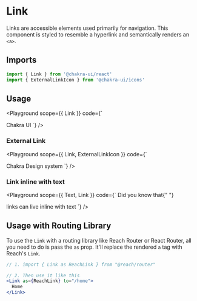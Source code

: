 



# Link

Links are accessible elements used primarily for navigation. This component is
styled to resemble a hyperlink and semantically renders an `<a>`.

## Imports

```js
import { Link } from '@chakra-ui/react'
import { ExternalLinkIcon } from '@chakra-ui/icons'
```

## Usage

<Playground
  scope={{ Link }}
  code={`
<Link>Chakra UI</Link>
`}
/>

### External Link

<Playground
  scope={{ Link, ExternalLinkIcon }}
  code={`
<Link href="https://chakra-ui.com" isExternal>
  Chakra Design system <ExternalLinkIcon mx="2px" />
</Link>
`}
/>

### Link inline with text

<Playground
  scope={{ Text, Link }}
  code={`
<Text>
  Did you know that{" "}
  <Link color="teal.500" href="#">
    links can live inline with text
  </Link>
</Text>
`}
/>

## Usage with Routing Library

To use the `Link` with a routing library like Reach Router or React Router, all
you need to do is pass the `as` prop. It'll replace the rendered `a` tag with
Reach's `Link`.

```jsx live=false
// 1. import { Link as ReachLink } from "@reach/router"

// 2. Then use it like this
<Link as={ReachLink} to="/home">
  Home
</Link>
```
